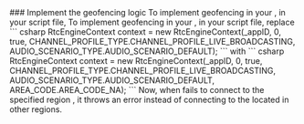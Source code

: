 
<PlatformWrapper platform="unity">
### Implement the geofencing logic
<ProductWrapper product="voice-calling">
To implement geofencing in your <Vpl k="CLIENT" />, in your script file,
</ProductWrapper>
<ProductWrapper notAllowed="voice-calling">
To implement geofencing in your <Vpl k="CLIENT" />, in your script file,
</ProductWrapper>
    replace
    ``` csharp
    RtcEngineContext context = new RtcEngineContext(_appID, 0, true,
    CHANNEL_PROFILE_TYPE.CHANNEL_PROFILE_LIVE_BROADCASTING,
    AUDIO_SCENARIO_TYPE.AUDIO_SCENARIO_DEFAULT);
    ```
    with
    ``` csharp
    RtcEngineContext context = new RtcEngineContext(_appID, 0, true,
    CHANNEL_PROFILE_TYPE.CHANNEL_PROFILE_LIVE_BROADCASTING,
    AUDIO_SCENARIO_TYPE.AUDIO_SCENARIO_DEFAULT, AREA_CODE.AREA_CODE_NA);
    ```
Now, when <Vpd k="SDK" /> fails to connect to the specified region <Vg k="AGORA_BACKEND"/>, it throws an error instead of connecting to the <Vg k="AGORA_BACKEND"/> located in other regions.
</PlatformWrapper>
